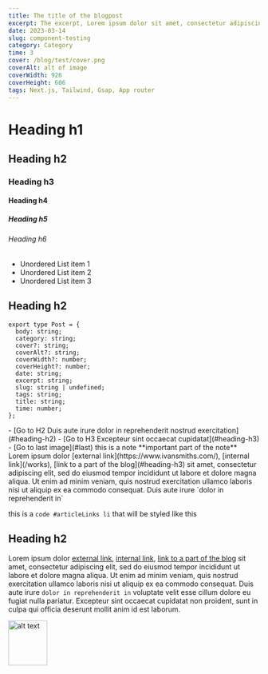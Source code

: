 ```yaml
---
title: The title of the blogpost
excerpt: The excerpt, Lorem ipsum dolor sit amet, consectetur adipiscing elit, sed do eiusmod tempor incididunt ut labore et dolore magna aliqua. Ut enim ad minim veniam, quis nostrud exercitation ullamco laboris nisi ut aliquip ex ea commodo consequat
date: 2023-03-14
slug: component-testing
category: Category
time: 3
cover: /blog/test/cover.png
coverAlt: alt of image
coverWidth: 926
coverHeight: 606
tags: Next.js, Tailwind, Gsap, App router
---
```


# Heading h1
## Heading h2
### Heading h3
#### Heading h4
##### Heading h5
###### Heading h6

- Unordered List item 1
- Unordered List item 2
- Unordered List item 3

## Heading h2

``` tsx
export type Post = {
  body: string;
  category: string;
  cover?: string;
  coverAlt?: string;
  coverWidth?: number;
  coverHeight?: number;
  date: string;
  excerpt: string;
  slug: string | undefined;
  tags: string;
  title: string;
  time: number;
};
```

<Sections>
   - [Go to H2 Duis aute irure dolor in reprehenderit nostrud exercitation](#heading-h2)
   - [Go to H3 Excepteur sint occaecat cupidatat](#heading-h3)
    - [Go to last image](#last)
</Sections>

<Note>
    this is a note **important part of the note** Lorem ipsum dolor [external link](https://www.ivansmiths.com/), [internal link](/works), [link to a part of the blog](#heading-h3) sit amet, consectetur adipiscing elit, sed do eiusmod tempor incididunt ut labore et
    dolore magna aliqua. Ut enim ad minim veniam, quis nostrud exercitation ullamco laboris nisi ut aliquip ex ea
    commodo consequat. Duis aute irure `dolor in reprehenderit in`
</Note>

this is a `code #articleLinks li`  that will be styled like this

## Heading h2

Lorem ipsum dolor [external link](https://www.ivansmiths.com/), [internal link](/works), [link to a part of the blog](#heading-h3) sit amet, consectetur adipiscing elit, sed do eiusmod tempor incididunt ut labore et
dolore magna aliqua. Ut enim ad minim veniam, quis nostrud exercitation ullamco laboris nisi ut aliquip ex ea
commodo consequat. Duis aute irure `dolor in reprehenderit in` voluptate velit esse cillum dolore eu fugiat nulla
pariatur. Excepteur sint occaecat cupidatat non proident, sunt in culpa qui officia deserunt mollit anim id est laborum.

<img alt="alt text" id="last" height="90" src="/blog/test/cover.png" width="78" className="w-full"/>

